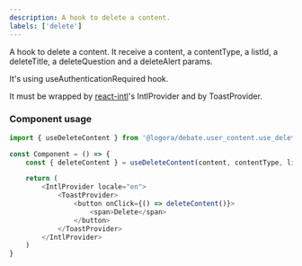 ```yaml
---
description: A hook to delete a content.
labels: ['delete']
---
```



A hook to delete a content. It receive a content, a contentType, a listId, a deleteTitle, a deleteQuestion and a deleteAlert params.

It's using useAuthenticationRequired hook.

It must be wrapped by [react-intl](https://formatjs.io/docs/getting-started/installation/)'s IntlProvider and by ToastProvider.

### Component usage

```js
import { useDeleteContent } from '@logora/debate.user_content.use_delete_content';
```

```js
const Component = () => {
    const { deleteContent } = useDeleteContent(content, contentType, listId, deleteTitle, deleteQuestion, deleteAlert, softDelete);

	return (
        <IntlProvider locale="en">
            <ToastProvider>
                <button onClick={() => deleteContent()}>
                    <span>Delete</span>
                </button>
            </ToastProvider>
        </IntlProvider>
    )
}
```